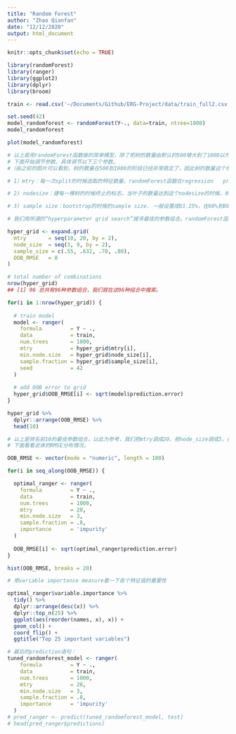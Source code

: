 ```yaml
---
title: "Random Forest"
author: "Zhao Qianfan"
date: "12/12/2020"
output: html_document
---
```


```r
knitr::opts_chunk$set(echo = TRUE)
```

```r
library(randomForest)
library(ranger)
library(ggplot2)
library(dplyr)
library(broom)

train <- read.csv('~/Documents/Github/ERG-Project/data/train_full2.csv')[,-1] # delete the ID column

set.seed(42)
model_randomforest <- randomForest(Y~., data=train, ntree=1000)
model_randomforest
```
```r
plot(model_randomforest)
```

```r
# 以上是用randomForest函数做的简单模型，除了把树的数量由默认的500增大到了1000以外，其他参数都没有调。
# 下面开始调节参数。具体调节以下三个参数。
#（由之前的图片可以看到，树的数量在500到1000的阶段已经非常稳定了，因此树的数量这个参数就不调了，直接设置成1000）

# 1）mtry：每一次split的时候选取的特征数量。randomForest函数在regression   problem上的默认值是特征值数量除以3，因此这边的默认值是47/3=15.

# 2) nodesize：建每一棵树的时候终止的标志。当叶子的数量达到这个nodesize的时候，树就不往下建了。nodesize越小，树就越深，bias越低，variance越高。

# 3) sample size：bootstrap的时候的sample size. 一般设置成63.25%，在60%到80%之间调节。

# 我们用所谓的“hyperparameter grid search”搜寻最佳的参数组合。randomForest函数在计算量比较大的时候速度比较慢，因此采用ranger函数构建random forest. 

hyper_grid <- expand.grid(
  mtry       = seq(10, 20, by = 2), 
  node_size  = seq(3, 9, by = 2),
  sample_size = c(.55, .632, .70, .80),
  OOB_RMSE   = 0
)

# total number of combinations
nrow(hyper_grid)
## [1] 96 总共有96种参数组合，我们就在这96种组合中搜索。

for(i in 1:nrow(hyper_grid)) {
  
  # train model
  model <- ranger(
    formula         = Y ~ ., 
    data            = train, 
    num.trees       = 1000,
    mtry            = hyper_grid$mtry[i],
    min.node.size   = hyper_grid$node_size[i],
    sample.fraction = hyper_grid$sample_size[i],
    seed            = 42
  )
  
  # add OOB error to grid
  hyper_grid$OOB_RMSE[i] <- sqrt(model$prediction.error)
}

hyper_grid %>% 
  dplyr::arrange(OOB_RMSE) %>%
  head(10)
```

```r
# 以上是排名前10的最佳参数组合，以此为参考，我们把mtry调成20，把node_size调成3，把sample_size调成80%. 
# 下面看看总体的RMSE分布情况。

OOB_RMSE <- vector(mode = "numeric", length = 100)

for(i in seq_along(OOB_RMSE)) {

  optimal_ranger <- ranger(
    formula         = Y ~ ., 
    data            = train, 
    num.trees       = 1000,
    mtry            = 20,
    min.node.size   = 3,
    sample.fraction = .8,
    importance      = 'impurity'
  )
  
  OOB_RMSE[i] <- sqrt(optimal_ranger$prediction.error)
}

hist(OOB_RMSE, breaks = 20)
```
```r
# 用variable importance measure看一下各个特征值的重要性

optimal_ranger$variable.importance %>% 
  tidy() %>%
  dplyr::arrange(desc(x)) %>%
  dplyr::top_n(25) %>%
  ggplot(aes(reorder(names, x), x)) +
  geom_col() +
  coord_flip() +
  ggtitle("Top 25 important variables")
```

```r
# 最后的prediction语句：
tuned_randomforest_model <- ranger(
    formula         = Y ~ ., 
    data            = train, 
    num.trees       = 1000,
    mtry            = 20,
    min.node.size   = 3,
    sample.fraction = .8,
    importance      = 'impurity'
  )
# pred_ranger <- predict(tuned_randomforest_model, test)
# head(pred_ranger$predictions)
```

